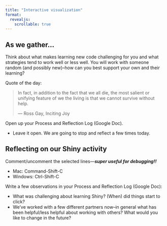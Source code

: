 ```yaml
---
title: "Interactive visualization"
format:
  revealjs:
    scrollable: true
---
```


## As we gather...

Think about what makes learning new code challenging for you and what strategies tend to work well or less well. You will work with someone random (and possibly new)--how can you best support your own and their learning?

Quote of the day:

> In fact, in addition to the fact that we all die, the most salient or unifying feature of we the living is that we cannot survive without help.
> 
> ― Ross Gay, Inciting Joy

Open up your Process and Reflection Log (Google Doc).

- Leave it open. We are going to stop and reflect a few times today.

## Reflecting on our Shiny activity

Comment/uncomment the selected lines---***super useful for debugging!!***

- Mac: Command-Shift-C
- Windows: Ctrl-Shift-C

Write a few observations in your Process and Reflection Log (Google Doc):

- What was challenging about learning Shiny? (When) did things start to click?
- We've worked with a few different partners now--in general what has been helpful/less helpful about working with others? What would you like to change in the future?
